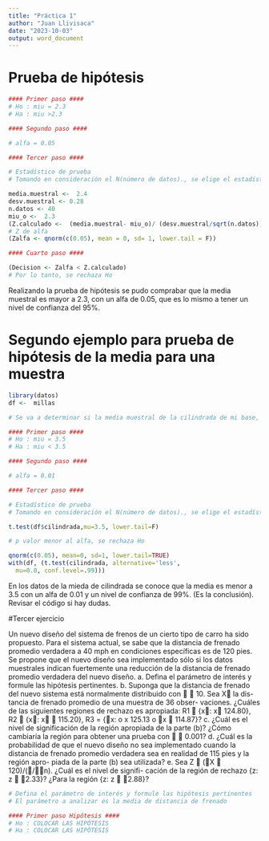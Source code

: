```yaml
---
title: "Práctica 1"
author: "Juan Llivisaca"
date: "2023-10-03"
output: word_document
---
```


# Prueba de hipótesis 


```r
#### Primer paso ####
# Ho : miu = 2.3 
# Ha : miu >2.3

#### Segundo paso ####

# alfa = 0.05

#### Tercer paso ####

# Estadístico de prueba 
# Tomando en consideración el N(número de datos)., se elige el estadístico Z

media.muestral <-  2.4
desv.muestral <- 0.28
n.datos <- 40
miu_o <-  2.3
(Z.calculado <-  (media.muestral- miu_o)/ (desv.muestral/sqrt(n.datos)))
# Z de alfa 
(Zalfa <- qnorm(c(0.05), mean = 0, sd= 1, lower.tail = F))

#### Cuarto paso ####

(Decision <- Zalfa < Z.calculado)
# Por lo tanto, se rechaza Ho


```
Realizando la prueba de hipótesis se pudo comprabar que la media muestral es mayor a 2.3, con un alfa de 0.05, que es lo mismo a tener un nivel de confianza del 95%.

# Segundo ejemplo para prueba de hipótesis de la media para una muestra

```r

library(datos)
df <-  millas

# Se va a determinar si la media muestral de la cilindrada de mi base, es inferior a 3.5 

#### Primer paso ####
# Ho : miu = 3.5 
# Ha : miu < 3.5

#### Segundo paso ####

# alfa = 0.01

#### Tercer paso ####

# Estadístico de prueba 
# Tomando en consideración el N(número de datos)., se elige el estadístico Z

t.test(df$cilindrada,mu=3.5, lower.tail=F)

# p valor menor al alfa, se rechaza Ho 

```

```r
qnorm(c(0.05), mean=0, sd=1, lower.tail=TRUE)
with(df, (t.test(cilindrada, alternative='less', 
  mu=0.0, conf.level=.99)))

```

En los datos de la mieda de cilindrada se conoce que la media es menor a 3.5 con un alfa de 0.01 y un nivel de confianza de 99%. (Es la conclusión). Revisar el código si hay dudas.

#Tercer ejercicio

Un nuevo diseño del sistema de frenos de un cierto tipo de carro ha sido propuesto. Para el sistema actual, se sabe que la distancia de frenado promedio verdadera a 40 mph en condiciones específicas es de 120 pies. Se propone que el nuevo diseño sea implementado sólo si los datos muestrales indican fuertemente una reducción de la distancia de frenado promedio verdadera del nuevo diseño.
a. Defina el parámetro de interés y formule las hipótesis
pertinentes.
b. Suponga que la distancia de frenado del nuevo sistema
está normalmente distribuido con   10. Sea X la dis-
tancia de frenado promedio de una muestra de 36 obser-
vaciones. ¿Cuáles de las siguientes regiones de rechazo
es apropiada: R1  {x: x  124.80}, R2  {x: x 
115.20}, R3 = {x: o x  125.13 o x  114.87}?
c. ¿Cuál es el nivel de significación de la región apropiada
de la parte (b)? ¿Cómo cambiaría la región para obtener
una prueba con   0.001?
d. ¿Cuál es la probabilidad de que el nuevo diseño no sea
implementado cuando la distancia de frenado promedio
verdadera sea en realidad de 115 pies y la región apro-
piada de la parte (b) sea utilizada? 
e. Sea Z  (X  120)/(/n). ¿Cuál es el nivel de signifi-
cación de la región de rechazo {z: z  2.33}? ¿Para la
región {z: z  2.88}? 
```r
# Defina el parámetro de interés y formule las hipótesis pertinentes
# El parámetro a analizar es la media de distancia de frenado 

#### Primer paso Hipótesis ####
# Ho : COLOCAR LAS HIPÓTESIS
# Ha : COLOCAR LAS HIPÓTESIS



```


